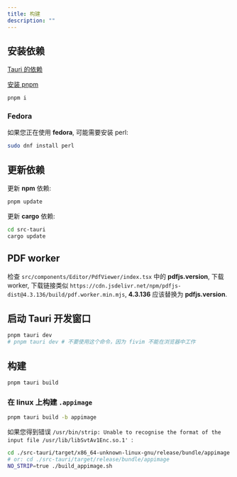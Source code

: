 ```yaml
---
title: 构建
description: ""
---
```


## 安装依赖

[Tauri 的依赖](https://tauri.app/v1/guides/getting-started/prerequisites)

[安装 pnpm](https://pnpm.io/installation)

```bash
pnpm i
```

### Fedora

如果您正在使用 **fedora**, 可能需要安装 perl:

```bash
sudo dnf install perl
```

## 更新依赖

更新 **npm** 依赖:

```bash
pnpm update
```

更新 **cargo** 依赖:

```bash
cd src-tauri
cargo update
```

## PDF worker

检查 `src/components/Editor/PdfViewer/index.tsx` 中的 **pdfjs.version**, 下载 worker,
下载链接类似 `https://cdn.jsdelivr.net/npm/pdfjs-dist@4.3.136/build/pdf.worker.min.mjs`,
**4.3.136** 应该替换为 **pdfjs.version**.

## 启动 Tauri 开发窗口

```bash
pnpm tauri dev
# pnpm tauri dev # 不要使用这个命令，因为 fivim 不能在浏览器中工作
```

## 构建

```bash
pnpm tauri build
```

### 在 linux 上构建 `.appimage`

```bash
pnpm tauri build -b appimage
```

如果您得到错误 `/usr/bin/strip: Unable to recognise the format of the input file /usr/lib/libSvtAv1Enc.so.1' `:

```bash
cd ./src-tauri/target/x86_64-unknown-linux-gnu/release/bundle/appimage
# or: cd ./src-tauri/target/release/bundle/appimage
NO_STRIP=true ./build_appimage.sh
```
